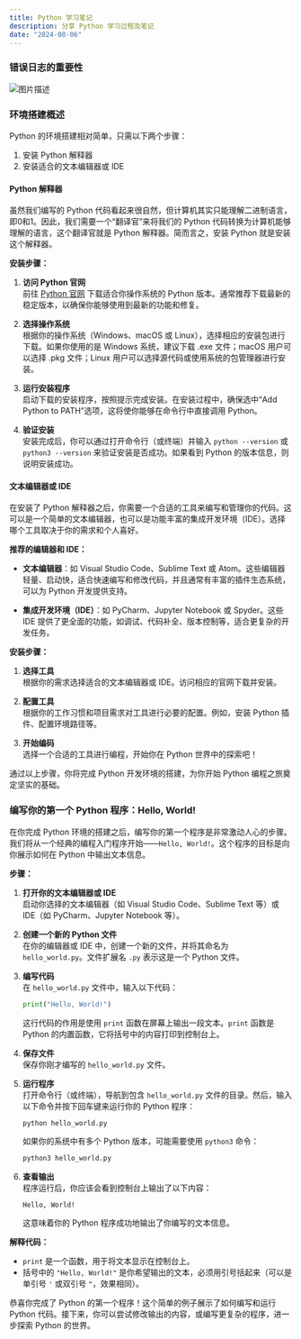```yaml
---
title: Python 学习笔记
description: 分享 Python 学习过程及笔记
date: "2024-08-06"
---
```

### 错误日志的重要性
![图片描述](https://image.wbr941.us.kg/file/fd7d22d82edc53daeeb75.jpg)

### 环境搭建概述

Python 的环境搭建相对简单，只需以下两个步骤：
1. 安装 Python 解释器
2. 安装适合的文本编辑器或 IDE

#### Python 解释器

虽然我们编写的 Python 代码看起来很自然，但计算机其实只能理解二进制语言，即0和1。因此，我们需要一个“翻译官”来将我们的 Python 代码转换为计算机能够理解的语言，这个翻译官就是 Python 解释器。简而言之，安装 Python 就是安装这个解释器。

**安装步骤：**

1. **访问 Python 官网**  
   前往 [Python 官网](https://python.org) 下载适合你操作系统的 Python 版本。通常推荐下载最新的稳定版本，以确保你能够使用到最新的功能和修复。

2. **选择操作系统**  
   根据你的操作系统（Windows、macOS 或 Linux），选择相应的安装包进行下载。如果你使用的是 Windows 系统，建议下载 .exe 文件；macOS 用户可以选择 .pkg 文件；Linux 用户可以选择源代码或使用系统的包管理器进行安装。

3. **运行安装程序**  
   启动下载的安装程序，按照提示完成安装。在安装过程中，确保选中“Add Python to PATH”选项，这将使你能够在命令行中直接调用 Python。

4. **验证安装**  
   安装完成后，你可以通过打开命令行（或终端）并输入 `python --version` 或 `python3 --version` 来验证安装是否成功。如果看到 Python 的版本信息，则说明安装成功。

#### 文本编辑器或 IDE

在安装了 Python 解释器之后，你需要一个合适的工具来编写和管理你的代码。这可以是一个简单的文本编辑器，也可以是功能丰富的集成开发环境（IDE）。选择哪个工具取决于你的需求和个人喜好。

**推荐的编辑器和 IDE：**

- **文本编辑器**：如 Visual Studio Code、Sublime Text 或 Atom。这些编辑器轻量、启动快，适合快速编写和修改代码，并且通常有丰富的插件生态系统，可以为 Python 开发提供支持。

- **集成开发环境（IDE）**：如 PyCharm、Jupyter Notebook 或 Spyder。这些 IDE 提供了更全面的功能，如调试、代码补全、版本控制等，适合更复杂的开发任务。

**安装步骤：**

1. **选择工具**  
   根据你的需求选择适合的文本编辑器或 IDE。访问相应的官网下载并安装。

2. **配置工具**  
   根据你的工作习惯和项目需求对工具进行必要的配置。例如，安装 Python 插件、配置环境路径等。

3. **开始编码**  
   选择一个合适的工具进行编程，开始你在 Python 世界中的探索吧！

通过以上步骤，你将完成 Python 开发环境的搭建，为你开始 Python 编程之旅奠定坚实的基础。

### 编写你的第一个 Python 程序：Hello, World!

在你完成 Python 环境的搭建之后，编写你的第一个程序是非常激动人心的步骤。我们将从一个经典的编程入门程序开始——`Hello, World!`。这个程序的目标是向你展示如何在 Python 中输出文本信息。

**步骤：**

1. **打开你的文本编辑器或 IDE**  
   启动你选择的文本编辑器（如 Visual Studio Code、Sublime Text 等）或 IDE（如 PyCharm、Jupyter Notebook 等）。

2. **创建一个新的 Python 文件**  
   在你的编辑器或 IDE 中，创建一个新的文件，并将其命名为 `hello_world.py`。文件扩展名 `.py` 表示这是一个 Python 文件。

3. **编写代码**  
   在 `hello_world.py` 文件中，输入以下代码：

   ```python
   print("Hello, World!")
   ```

   这行代码的作用是使用 `print` 函数在屏幕上输出一段文本。`print` 函数是 Python 的内置函数，它将括号中的内容打印到控制台上。

4. **保存文件**  
   保存你刚才编写的 `hello_world.py` 文件。

5. **运行程序**  
   打开命令行（或终端），导航到包含 `hello_world.py` 文件的目录。然后，输入以下命令并按下回车键来运行你的 Python 程序：

   ```bash
   python hello_world.py
   ```

   如果你的系统中有多个 Python 版本，可能需要使用 `python3` 命令：

   ```bash
   python3 hello_world.py
   ```

6. **查看输出**  
   程序运行后，你应该会看到控制台上输出了以下内容：

   ```
   Hello, World!
   ```

   这意味着你的 Python 程序成功地输出了你编写的文本信息。

**解释代码：**

- `print` 是一个函数，用于将文本显示在控制台上。
- 括号中的 `"Hello, World!"` 是你希望输出的文本，必须用引号括起来（可以是单引号 `'` 或双引号 `"`，效果相同）。

恭喜你完成了 Python 的第一个程序！这个简单的例子展示了如何编写和运行 Python 代码。接下来，你可以尝试修改输出的内容，或编写更复杂的程序，进一步探索 Python 的世界。
